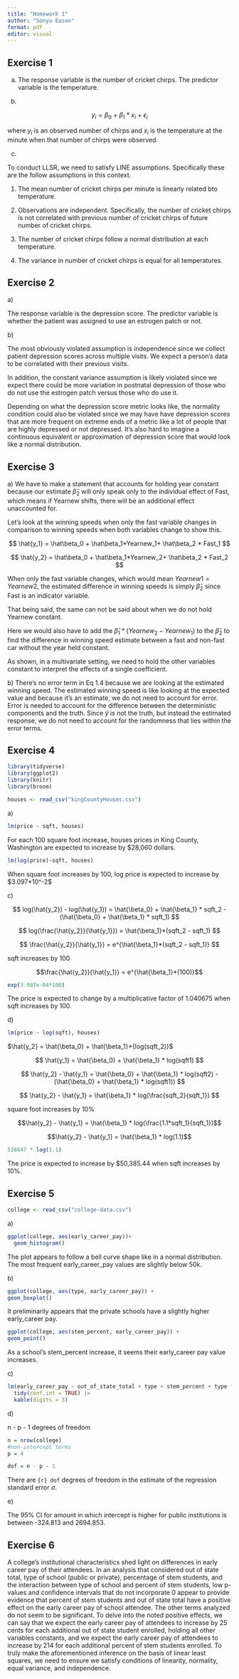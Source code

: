 ```yaml
---
title: "Homework 1"
author: "Sonya Eason"
format: pdf
editor: visual
---
```


## Exercise 1

a)  The response variable is the number of cricket chirps. The predictor variable is the temperature.

b)  

$$
y_i = \beta_0 \ +\ \beta_1 * x_i \ +\ \epsilon_i 
$$

where $y_i$ is an observed number of chirps and $x_i$ is the temperature at the minute when that number of chirps were observed.

c)  

To conduct LLSR, we need to satisfy LINE assumptions. Specifically these are the follow assumptions in this context.

1.  The mean number of cricket chirps per minute is linearly related bto temperature.

2.  Observations are independent. Specifically, the number of cricket chirps is not correlated with previous number of cricket chirps of future number of cricket chirps.

3.  The number of cricket chirps follow a normal distribution at each temperature.

4.  The variance in number of cricket chirps is equal for all temperatures.

## Exercise 2

a\)

The response variable is the depression score. The predictor variable is whether the patient was assigned to use an estrogen patch or not.

b\)

The most obviously violated assumption is independence since we collect patient depression scores across multiple visits. We expect a person's data to be correlated with their previous visits.

In addition, the constant variance assumption is likely violated since we expect there could be more variation in postnatal depression of those who do not use the estrogen patch versus those who do use it.

Depending on what the depression score metric looks like, the normality condition could also be violated since we may have have depression scores that are more frequent on extreme ends of a metric like a lot of people that are highly depressed or not depressed. It's also hard to imagine a continuous equivalent or approximation of depression score that would look like a normal distribution.

## Exercise 3

a\) We have to make a statement that accounts for holding year constant because our estimate $\hat\beta_2$ will only speak only to the individual effect of Fast, which means if Yearnew shifts, there will be an additional effect unaccounted for.

Let's look at the winning speeds when only the fast variable changes in comparison to winning speeds when both variables change to show this.

$$
\hat{y_1}
= \hat\beta_0 + \hat\beta_1*Yearnew_1+ \hat\beta_2 * Fast_1
$$

$$
\hat{y_2}
= \hat\beta_0 + \hat\beta_1*Yearnew_2+ \hat\beta_2 * Fast_2
$$

When only the fast variable changes, which would mean $Yearnew1 = Yearnew2$, the estimated difference in winning speeds is simply $\hat\beta_2$ since Fast is an indicator variable.

That being said, the same can not be said about when we do not hold Yearnew constant.

Here we would also have to add the $\hat\beta_1 * (Yearnew_2 - Yearnew_1)$ to the $\hat\beta_2$ to find the difference in winning speed estimate between a fast and non-fast car without the year held constant.

As shown, in a multivariate setting, we need to hold the other variables constant to interpret the effects of a single coefficient.

b\) There's no error term in Eq 1.4 because we are looking at the estimated winning speed. The estimated winning speed is like looking at the expected value and because it's an estimate, we do not need to account for error. Error is needed to account for the difference between the deterministic components and the truth. Since $\hat{y}$ is not the truth, but instead the estimated response, we do not need to account for the randomness that lies within the error terms.

## Exercise 4

```r
library(tidyverse)
library(ggplot2)
library(knitr)
library(broom)
```

```r
houses <- read_csv("kingCountyHouses.csv")
```

a\)

```r
lm(price ~ sqft, houses)
```

For each 100 square foot increase, houses prices in King County, Washington are expected to increase by \$28,060 dollars.

```r
lm(log(price)~sqft, houses)
```

When square foot increases by 100, log price is expected to increase by \$3.097\*10\^-2\$

c\)

$$
log(\hat{y_2}) - log(\hat{y_1}) = \hat{\beta_0} + \hat{\beta_1} * sqft_2 - (\hat{\beta_0} + \hat{\beta_1} * sqft_1)
$$

$$
log(\frac{\hat{y_2}}{\hat{y_1}}) = \hat{\beta_1}*(sqft_2 - sqft_1)
$$

$$
\frac{\hat{y_2}}{\hat{y_1}} = e^{\hat{\beta_1}*(sqft_2 - sqft_1)}
$$

sqft increases by 100

$$\frac{\hat{y_2}}{\hat{y_1}} = e^{\hat{\beta_1}*(100)}$$

```r
exp(3.987e-04*100)  
```

The price is expected to change by a multiplicative factor of 1.040675 when sqft increases by 100.

d\)

```r
lm(price ~ log(sqft), houses)
```

$\hat{y_2} = \hat{\beta_0} + \hat{\beta_1}*{log(sqft_2)}$

$$
\hat{y_1} = \hat{\beta_0} + \hat{\beta_1} * log(sqft1)
$$

$$
\hat{y_2} - \hat{y_1} = \hat{\beta_0} + \hat{\beta_1} * log(sqft2) - (\hat{\beta_0} + \hat{\beta_1} * log(sqft1))
$$

$$
\hat{y_2} - \hat{y_1} = \hat{\beta_1} * log(\frac{sqft_2}{sqft_1})
$$

square foot increases by 10%

$$\hat{y_2} - \hat{y_1} = \hat{\beta_1} * log(\frac{1.1*sqft_1}{sqft_1})$$

$$\hat{y_2} - \hat{y_1} = \hat{\beta_1} * log(1.1)$$

```r
528647 * log(1.1)
```

The price is expected to increase by \$50,385.44 when sqft increases by 10%.

## Exercise 5

```r
college <- read_csv("college-data.csv")
```

a\)

```r
ggplot(college, aes(early_career_pay))+
  geom_histogram()
```

The plot appears to follow a bell curve shape like in a normal distribution. The most frequent early_career_pay values are slightly below 50k.

b\)

```r
ggplot(college, aes(type, early_career_pay)) +
geom_boxplot()
```

It preliminarily appears that the private schools have a slightly higher early_career pay.

```r
ggplot(college, aes(stem_percent, early_career_pay)) +
geom_point()
```

As a school's stem_percent increase, it seems their early_career pay value increases.

c\)

```r
lm(early_career_pay ~ out_of_state_total + type + stem_percent + type * stem_percent, college) |>
  tidy(conf.int = TRUE) |>
  kable(digits = 3)
```

d\)

n - p - 1 degrees of freedom

```r
n = nrow(college)
#non-intercept terms
p = 4

dof = n - p - 1
```

There are `{r} dof` degrees of freedom in the estimate of the regression standard error $\sigma$.

e\)

The 95% CI for amount in which intercept is higher for public institutions is between -324.813 and 2694.853.

## Exercise 6

A college's institutional characteristics shed light on differences in early career pay of their attendees. In an analysis that considered out of state total, type of school (public or private), percentage of stem students, and the interaction between type of school and percent of stem students, low p-values and confidence intervals that do not incorporate 0 appear to provide evidence that percent of stem students and out of state total have a positive effect on the early career pay of school attendee. The other terms analyzed do not seem to be significant. To delve into the noted positive effects, we can say that we expect the early career pay of attendees to increase by 25 cents for each additional out of state student enrolled, holding all other variables constants, and we expect the early career pay of attendees to increase by 214 for each additional percent of stem students enrolled. To truly make the aforementioned inference on the basis of linear least squares, we need to ensure we satisfy conditions of linearity, normality, equal variance, and independence.

